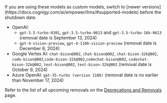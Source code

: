 <Warning>
  If you are using these models as custom models, switch to [newer versions](https://docs.cognigy.com/ai/empower/llms/#supported-models) before the shutdown date.

  - OpenAI: 
    - `gpt-3.5-turbo-0301`, `gpt-3.5-turbo-0613` and `gpt-3.5-turbo-16k-0613` (removal date is September 13, 2024)
    - `gpt-4-vision-preview`, `gpt-4-1106-vision-preview` (removal date is December 6, 2024)
  - Google Vertex AI: `chat-bison@002`, `chat-bison@002`, `chat-bison-32k@002`, `code-bison@002`,`code-bison-32k@002`,`codechat-bison@002`, `codechat-bison-32k@002`, `text-bison@002`, `text-bison-32k@002` (removal date is October 9, 2024)
  - Azure OpenAI: `gpt-35-turbo (version 1106)` (removal date is no earlier than November 17, 2024)<br/>

  Refer to the list of all upcoming removals on the [Deprecations and Removals](https://docs.cognigy.com/relese-notes/deprecations-and-removals/) page.
</Warning>
